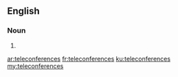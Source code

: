 ==English==

===Noun===
{{head|en}}

# {{plural of|teleconference}}

[[ar:teleconferences]]
[[fr:teleconferences]]
[[ku:teleconferences]]
[[my:teleconferences]]